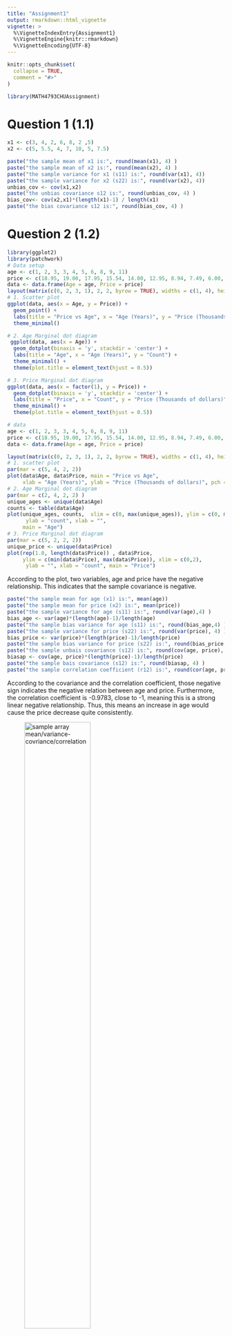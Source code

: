 ```yaml
---
title: "Assignment1"
output: rmarkdown::html_vignette
vignette: >
  %\VignetteIndexEntry{Assignment1}
  %\VignetteEngine{knitr::rmarkdown}
  %\VignetteEncoding{UTF-8}
---
```


```r
knitr::opts_chunk$set(
  collapse = TRUE,
  comment = "#>"
)
```

```r
library(MATH4793CHUAssignment)
```
# Question 1 (1.1)
```r
x1 <- c(3, 4, 2, 6, 8, 2 ,5)
x2 <- c(5, 5.5, 4, 7, 10, 5, 7.5)

paste("the sample mean of x1 is:", round(mean(x1), 4) )
paste("the sample mean of x2 is:", round(mean(x2), 4) )
paste("the sample variance for x1 (s11) is:", round(var(x1), 4))
paste("the sample variance for x2 (s22) is:", round(var(x2), 4))
unbias_cov <- cov(x1,x2)
paste("the unbias covariance s12 is:", round(unbias_cov, 4) )
bias_cov<- cov(x2,x1)*(length(x1)-1) / length(x1)
paste("the bias covariance s12 is:", round(bias_cov, 4) )
```

# Question 2 (1.2)



```r
library(ggplot2)
library(patchwork)
# Data setup
age <- c(1, 2, 3, 3, 4, 5, 6, 8, 9, 11)
price <- c(18.95, 19.00, 17.95, 15.54, 14.00, 12.95, 8.94, 7.49, 6.00, 3.99)
data <- data.frame(Age = age, Price = price)
layout(matrix(c(0, 2, 3, 1), 2, 2, byrow = TRUE), widths = c(1, 4), heights = c(1, 4))
# 1. Scatter plot
ggplot(data, aes(x = Age, y = Price)) +
  geom_point() +
  labs(title = "Price vs Age", x = "Age (Years)", y = "Price (Thousands of dollars)") +
  theme_minimal()

# 2. Age Marginal dot diagram
 ggplot(data, aes(x = Age)) +
  geom_dotplot(binaxis = 'y', stackdir = 'center') +
  labs(title = "Age", x = "Age (Years)", y = "Count") +
  theme_minimal() +
  theme(plot.title = element_text(hjust = 0.5))

# 3. Price Marginal dot diagram
ggplot(data, aes(x = factor(1), y = Price)) +
  geom_dotplot(binaxis = 'y', stackdir = 'center') +
  labs(title = "Price", x = "Count", y = "Price (Thousands of dollars)") +
  theme_minimal() +
  theme(plot.title = element_text(hjust = 0.5))


```





```r
# data
age <- c(1, 2, 3, 3, 4, 5, 6, 8, 9, 11)
price <- c(18.95, 19.00, 17.95, 15.54, 14.00, 12.95, 8.94, 7.49, 6.00, 3.99)
data <- data.frame(Age = age, Price = price)

layout(matrix(c(0, 2, 3, 1), 2, 2, byrow = TRUE), widths = c(1, 4), heights = c(1, 4))
# 1. scatter plot
par(mar = c(5, 4, 2, 2))
plot(data$Age, data$Price, main = "Price vs Age",
     xlab = "Age (Years)", ylab = "Price (Thousands of dollars)", pch = 19)
# 2. Age Marginal dot diagram
par(mar = c(2, 4, 2, 2) )
unique_ages <- unique(data$Age)
counts <- table(data$Age)
plot(unique_ages, counts,  xlim = c(0, max(unique_ages)), ylim = c(0, max(counts)),
      ylab = "count", xlab = "", 
     main = "Age")
# 3. Price Marginal dot diagram
par(mar = c(5, 2, 2, 2))
unique_price <- unique(data$Price)
plot(rep(1.0, length(data$Price)) , data$Price, 
     ylim = c(min(data$Price), max(data$Price)), xlim = c(0,2),
      ylab = "", xlab = "count", main = "Price")
```

According to the plot, two variables, age and price have the negative relationship. This indicates that the sample covariance is negative.

```r
paste("the sample mean for age (x1) is:", mean(age))
paste("the sample mean for price (x2) is:", mean(price))
paste("the sample variance for age (s11) is:", round(var(age),4) )
bias_age <- var(age)*(length(age)-1)/length(age)
paste("the sample bias variance for age (s11) is:", round(bias_age,4) )
paste("the sample variance for price (s22) is:", round(var(price), 4) ) 
bias_price <- var(price)*(length(price)-1)/length(price)
paste("the sample bias variance for price (s22) is:", round(bias_price, 4) ) 
paste("the sample unbais covariance (s12) is:", round(cov(age, price), 4) )
biasap <- cov(age, price)*(length(price)-1)/length(price)
paste("the sample bais covariance (s12) is:", round(biasap, 4) )
paste("the sample correlation coefficient (r12) is:", round(cor(age, price), 4) )
```
According to the covariance and the correlation coefficient, those negative sign indicates the negative relation between age and price. Furthermore, the correlation coefficient is -0.9783, close to -1, meaning this is a strong linear negative relationship. Thus, this means an increase in age would cause the price decrease quite consistently.

![ sample array mean/variance-covriance/correlation ](ASS1-2d.jpg){ width=60% }

# Question 3 (1.3)
```r
x1 <- c(9, 2, 6, 5, 8)
x2 <- c(12, 8, 6, 4, 10)
x3 <- c(3, 4, 0, 2, 1)
c(mean(x1), mean(x2), mean(x3)) #mean
c(var(x1), var(x2), var(x3)) #unbias variance
c(cov(x1, x2), cov(x2, x3), cov(x1, x3)) #unbias covariance
c(var(x1), var(x2), var(x3)) * (length(x1)-1) / length(x1) #bias variance
c(cov(x1, x2), cov(x2, x3), cov(x1, x3)) * (length(x1)-1) / length(x1) #bias variance
c(cor(x1, x2), cor(x2, x3), cor(x1, x3)) #correlation coefficient 
```
![ sample array mean/variance-covriance/correlation ](ASS1-3.jpg){ width=60% }

# Question 4 (1.4)
```r
# data
sales<- c(108.28, 152.36, 95.04, 65.45, 62.97, 263.99, 265.19, 285.06, 92.01, 165.68) #x1, sales in billions
profits <- c(17.05, 16.59, 10.91, 14.14, 9.52, 25.33, 18.54, 15.73, 8.10, 11.13) #x2, profits in billions

layout(matrix(c(0, 2, 3, 1), 2, 2, byrow = TRUE), widths = c(1, 4), heights = c(1, 4))
# 1. scatter plot for x1 and x2
par(mar = c(5, 4, 2, 2))
plot(sales, profits, main="Profit vs Sales", 
     xlab="Sales (billions)", ylab="Profits (billions)", pch=19)
# 2. Sales Marginal dot diagram
par(mar = c(2, 4, 2, 2) )
plot( sales, rep(1,length(sales)), 
      xlim = c(min(sales), max(sales)),ylim = c(0,2), main = "Sales",
      ylab = "count", xlab = "")
# 3. Profit Marginal dot diagram
par(mar = c(5, 2, 2, 2))
plot(rep(1, length(profits)) , profits, 
     ylim = c(min(profits), max(profits)), xlim = c(0,2), main = "Profits",
     ylab = "", xlab = "count")
```
The diagram does not show the perfect linear relationship, but it appears to be a positive relationship between sales and profits.

```r
paste("the sales mean is:", round(mean(sales), 4) )
paste("the profits mean is:", round(mean(profits), 4) )
paste("the sales variance is:", round(var(sales), 4))
paste("the profits variance is:", round(var(profits), 4))
paste("the unbias covariance between sales and profits is:", round(cov(sales, profits), 4) )
paste("the correlation coefficient between sales and profits is:", round(cor(sales, profits), 4) )
```
The correlation coefficient between sales and profits is 0.6861, which indicates that it is a positive relationship. However, it is not a strong linear relationship as the absolution is not close to 1.

# Question 5 (1.5)
```r
# data
assets <- c(1484.10, 750.33, 766.42, 1110.46, 1031.29, 195.26, 193.83, 191.11, 1175.16, 211.15) #x3, assets in billions

layout(matrix(c(0, 2, 3, 1), 2, 2, byrow = TRUE), widths = c(1, 4), heights = c(1, 4))
# 1. scatter plot for x1 and x3
par(mar = c(5, 4, 2, 2))
plot(sales, assets, main="Assets vs Sales", 
     xlab="Sales (billions)", ylab="Assets (billions)", pch=19)
# 2. Sales Marginal dot diagram
par(mar = c(2, 4, 2, 2) )
plot( sales, rep(1,length(sales)), 
      xlim = c(min(sales), max(sales)), ylim=c(0,2), main = "Sales",
      ylab = "count", xlab = "")
# 3. Assets Marginal dot diagram
par(mar = c(5, 2, 2, 2))
plot(rep(1, length(assets)) , assets, 
     ylim = c(min(assets), max(assets)),xlim = c(0,2), main = "Assets",
     ylab = "", xlab = "count")
```
The diagram does not show the perfect linear relationship, but it appears to be a negative relationship between sales and assets.

```r
# scatter plot for x2 and x3
layout(matrix(c(0, 2, 3,1), 2, 2, byrow = TRUE), widths = c(1, 4), heights = c(1, 4))
par(mar = c(5, 4, 2, 2))
plot(profits, assets, main="Assets vs Profits", 
     xlab="Profits (billions)", ylab="Assets (billions)", pch=19)
# Profit Marginal dot diagram
par(mar = c(2, 4, 2, 2) )
plot( profits, rep(1,length(profits)), 
      xlim = c(min(profits), max(profits)), ylim = c(0,2), main = "profits",
      ylab = "count", xlab = "")
# Assets Marginal dot diagram
par(mar = c(5, 2, 2, 2))
plot(rep(1, length(assets)) , assets, 
     ylim = c(min(assets), max(assets)), xlim = c(0, 2),  main = "Assets",
      ylab = "", xlab = "count")
```
The diagram does not show the perfect linear relationship, but it appears to be a negative relationship between assets and profits.

```r
c(mean(sales), mean(profits), mean(assets)) #mean
round(c(var(sales), var(profits), var(assets)), 4)  # unbias variance
round(c(cov(sales, profits), cov(sales, assets), cov(profits, assets)), 4) # unbias covariance
round(c(var(sales), var(profits), var(assets))*(length(sales)-1)/length(sales), 4)  # bias variance
round(c(cov(sales, profits), cov(sales, assets), cov(profits, assets))*(length(sales)-1)/length(sales), 4) # bias covariance
round(c(cor(sales, profits), cor(sales, assets), cor(profits, assets)), 4) #correlation coef
```
![ sample array mean/variance-covriance/correlation ](ASS1-5.jpg){ width=60% }

# Question 6 (1.6)
```r
marginal_dotplot<- function(data) {
  numVariables <- ncol(data)
  for (i in 1:numVariables) {
    # let the value of the variable on x-axis
    x_values <- data[, i]
    # count the number of identical measurement
    counts <- table(x_values)
    # sequence for y-axis
    plot_y <- unlist(lapply(counts, function(cnt) seq_len(cnt)))
    # repeated x-values corresponding to counts
    plot_x <- rep(as.numeric(names(counts)), times=counts)
    # marginal dot plot
    plot(plot_x, plot_y, 
         ylim = c(0, max(plot_y) + 1), 
         xlim = c(min(as.numeric(names(counts))) - 1, max(as.numeric(names(counts))) + 1),
         xlab = names(data)[i], ylab = "Count", main = paste("Variable", i),
         pch = 19, xaxt = 'n')
    # Add x-axis labels
    axis(1, at = unique(plot_x), labels = unique(as.numeric(names(counts))))
  }
}
marginal_dotplot(T1_5)
```
```r
# mean array
for (i in 1:7) {
    x<- T1_5[, i]
    print(mean(x))
}
```
```r
# variance-covariance array
covMatrix <- function(x) {
  # Number of columns
  p <- ncol(x)
  # Initialize an empty matrix to fill out with covariance values
  covMatrix <- matrix(0, nrow = p, ncol = p)
  # to calculate the covariance of the data
  for (i in 1:p) {
    for (j in 1:p) {
      covMatrix[i, j] <- cov(x[, i], x[, j])
      covMatrix[j, i] <- cov(x[, i], x[, j])
    }
  }
  return(covMatrix)
}
round( covMatrix(T1_5), 4)
```
```r
# variance-covariance array
covMatrix <- function(x) {
  # Number of columns
  p <- ncol(x)
  # Initialize an empty matrix to fill out with correlation coefficient
  covMatrix <- matrix(0, nrow = p, ncol = p)
  # to calculate the correlation coefficient of the data
  for (i in 1:p) {
    for (j in 1:p) {
      covMatrix[i, j] <- cor(x[, i], x[, j])
      covMatrix[j, i] <- cor(x[, i], x[, j])
    }
  }
  return(covMatrix)
}
round( covMatrix(T1_5), 4)
```

# Question 7 (2.1)
```r
# the vectors
x <- c(5, 1, 3)
y <- c(-1, 3, 1)

# dot product of vectors x and y
dot<- sum(x * y)
# the magnitudes of vectors x and y
magnitude_x <- sqrt(sum(x * x))
paste("the length of x is:", round(magnitude_x, 4) )
magnitude_y <- sqrt(sum(y * y))
# cosine of the angle
angle <- dot / (magnitude_x * magnitude_y)
# angle in radians
angle <- acos(angle)
paste("the angle between x and y in radian is:", round(angle, 4) )

dot_x <- sum(x * x)
scalar <- dot / dot_x
projection <- scalar * x
print("the projection of y on x is:")
round(projection, 4)
```
![ vector](ASS2-1.jpg){ width=60% }

# Question 8 (2.2)
![ vector multiplication](ASS2-2.jpg){ width=60% }

# Question 9 (2.3)
## a
```r
A <- matrix(c(2, 1,1,3), nrow = 2, byrow = TRUE)
# transpose twice
t(t(A))
```
## b
```r
c <- matrix(c(1,4,3,2), nrow = 2, byrow = TRUE)
solve(t(c))
t(solve(c))
```
## c
```r
A <- matrix(c(2, 1,1,3), nrow = 2, byrow = TRUE)
B <- matrix(c(1,4,2,5,0,3), nrow = 2, byrow = TRUE)
AB <- A %*% B
t(AB)
trans <- t(B) %*% t(A)
trans
```

![ vector transpose](ASS2-3.jpg){ width=60% }

# Question 10 (2.4)
![ vector transpose](ASS2-4.jpg){ width=60% }


# Question 11 (2.5)
A matrix is orthogonal if its transpose is equal to its inverse.
```r
q <- matrix(c(5/13, 12/13, -12/13, 5/13), nrow = 2, byrow = TRUE)
t(q)
solve(q)
```
In this case,  the transpose of Q is equal to its inverse. Therefore, Q is an orthogonal matrix.
